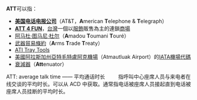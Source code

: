 '''ATT'''可以指：
*'''[[美国电话电报公司|美国电话电报公司]]'''（AT&T，'''A'''merican '''T'''elephone & '''T'''elegraph）
*'''[[ATT_4_FUN|ATT 4 FUN]]'''，[[台灣|台灣]]一個以[[服飾|服飾]]販售為主的連鎖[[商場|商場]]
*[[阿马杜·图马尼·杜尔|阿马杜·图马尼·杜尔]]（'''A'''madou '''T'''oumani '''T'''ouré）
*[[武器貿易條約|武器貿易條約]]（'''A'''rms '''T'''rade '''T'''reaty）
*[[ATI_Tray_Tools|ATI Tray Tools]]
*[[美國|美國]][[阿拉斯加州|阿拉斯加州]][[亞特毛特盧阿克機場|亞特毛特盧阿克機場]]（Atmautluak Airport）的[[IATA機場代碼|IATA機場代碼]]
*[[衰減器|衰減器]]（'''Att'''enuator）
{{disambig|Cat=三字拉丁字母缩写消歧义}}

ATT: average talk time —— 平均通话时长 　　
指呼叫中心座席人员与来电者在线交谈的平均时长。可以从 ACD 中获取。通常指电话被座席人员接起直到电话被座席人员挂断的平均时长。